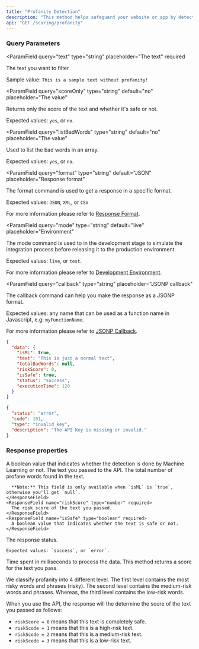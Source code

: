 ```yaml
---
title: "Profanity Detection"
description: "This method helps safeguard your website or app by detecting offensive or inappropriate language in user inputs. By screening for profanity and other harmful content before it’s made public, you can maintain a positive user environment, protect your brand, and prevent abusive behavior on your platform.\n\nThis method uses Machine Learning (ML) to analyze text and determine whether it contains profanity. It returns a score for the text you pass, classifying it as safe or risky."
api: "GET /scoring/profanity"
---
```



### Query Parameters

<ParamField
  query="text"
  type="string"
  placeholder="The text"
  required
>
  The text you want to filter

Sample value: `This is a sample text without profanity!`

</ParamField>

<ParamField
  query="scoreOnly"
  type="string"
  default="no"
  placeholder="The value"
>
  Returns only the score of the text and whether it's safe or not.

Expected values: `yes`, or `no`.

</ParamField>

<ParamField
  query="listBadWords"
  type="string"
  default="no"
  placeholder="The value"
>
  Used to list the bad words in an array.

Expected values: `yes`, or `no`.

</ParamField>

<ParamField
  query="format"
  type="string"
  default="JSON"
  placeholder="Response format"
>
  The format command is used to get a response in a specific format.

Expected values: `JSON`, `XML`, or `CSV`

For more information please refer to [Response Format](/options/response-format).

</ParamField>

<ParamField
  query="mode"
  type="string"
  default="live"
  placeholder="Environment"
>
  The mode command is used to in the development stage to simulate the integration process before releasing it to the production environment.

Expected values: `live`, or `test`.

For more information please refer to [Development Environment](/options/development-environment).

</ParamField>

<ParamField
  query="callback"
  type="string"
  placeholder="JSONP callback"
>
  The callback command can help you make the response as a JSONP format.

Expected values: any name that can be used as a function name in Javascript, e.g: `myFunctionName`.

For more information please refer to [JSONP Callback](/options/jsonp-callback).

</ParamField>

<Panel>
  <Availability plan="Free and above" color="green" />

  <ResponseExample>

```json Success
{
  "data": {
    "isML": true,
    "text": "This is just a normal text",
    "totalBadWords": null,
    "riskScore": 0,
    "isSafe": true,
    "status": "success",
    "executionTime": 120
  }
}
```

```json Error
{
  "status": "error",
  "code": 101,
  "type": "invalid_key",
  "description": "The API Key is missing or invalid."
}
```

  </ResponseExample>
</Panel>

### Response properties

<ResponseField name="data" type="object" required>
  <Expandable title="properties" defaultOpen={true}>
    <ResponseField name="isML" type="boolean" required>
      A boolean value that indicates whether the detection is done by Machine Learning or not.
    </ResponseField>
    <ResponseField name="text" type="string" required>
      The text you passed to the API.
    </ResponseField>
    <ResponseField name="totalBadWords" type="number" required>
      The total number of profane words found in the text.

      **Note:** This field is only available when `isML` is `true`, otherwise you'll get `null`.
    </ResponseField>
    <ResponseField name="riskScore" type="number" required>
      The risk score of the text you passed.
    </ResponseField>
    <ResponseField name="isSafe" type="boolean" required>
      A boolean value that indicates whether the text is safe or not.
    </ResponseField>

  </Expandable>
  <ResponseField name="status" type="string" required>
    The response status.

    Expected values: `success`, or `error`.

  </ResponseField>
  <ResponseField name="executionTime" type="integer" required>
    Time spent in milliseconds to process the data.
  </ResponseField>
</ResponseField>

<Note>
This method returns a score for the text you pass.

We classify profanity into 4 different level. The first level contains the most risky words and phrases (risky). The second level contains the medium-risk words and phrases. Whereas, the third level contains the low-risk words.

When you use the API, the response will the determine the score of the text you passed as follows:

- `riskScore = 0` means that this text is completely safe.
- `riskScode = 1` means that this is a high-risk text.
- `riskScode = 2` means that this is a medium-risk text.
- `riskScode = 3` means that this is a low-risk text.

</Note>

